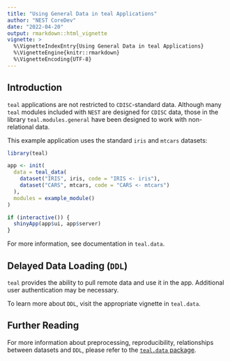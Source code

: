 ```yaml
---
title: "Using General Data in teal Applications"
author: "NEST CoreDev"
date: "2022-04-20"
output: rmarkdown::html_vignette
vignette: >
  %\VignetteIndexEntry{Using General Data in teal Applications}
  %\VignetteEngine{knitr::rmarkdown}
  %\VignetteEncoding{UTF-8}
---
```


## Introduction

`teal` applications are not restricted to `CDISC`-standard data. Although many `teal` modules included with `NEST` are designed for `CDISC` data, those in the library `teal.modules.general` have been designed to work with non-relational data.

This example application uses the standard `iris` and `mtcars` datasets:

```r
library(teal)

app <- init(
  data = teal_data(
    dataset("IRIS", iris, code = "IRIS <- iris"),
    dataset("CARS", mtcars, code = "CARS <- mtcars")
  ),
  modules = example_module()
)

if (interactive()) {
  shinyApp(app$ui, app$server)
}
```

For more information, see documentation in `teal.data`.

## Delayed Data Loading (`DDL`)

`teal` provides the ability to pull remote data and use it in the app. Additional user authentication may be necessary.

To learn more about `DDL`, visit the appropriate vignette in `teal.data`.


## Further Reading

For more information about preprocessing, reproducibility, relationships between datasets and `DDL`, please refer to the [`teal.data` package](https://insightsengineering.github.io/teal.data/).
